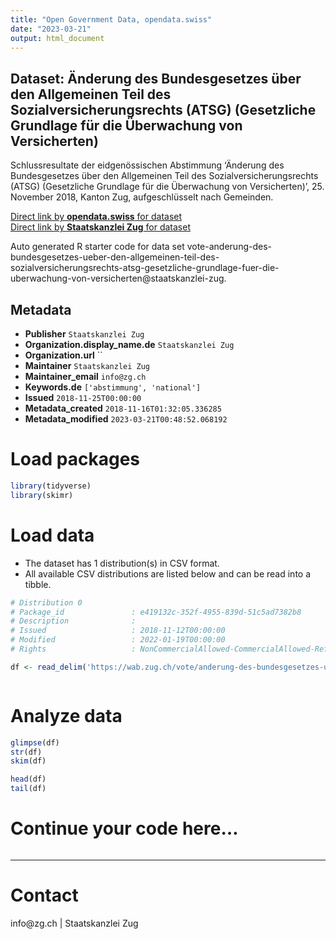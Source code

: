 ```yaml
---
title: "Open Government Data, opendata.swiss"
date: "2023-03-21"
output: html_document
---
```


## Dataset: Änderung des Bundesgesetzes über den Allgemeinen Teil des Sozialversicherungsrechts (ATSG) (Gesetzliche Grundlage für die Überwachung von Versicherten)

Schlussresultate der eidgenössischen Abstimmung 'Änderung des Bundesgesetzes über den Allgemeinen Teil des Sozialversicherungsrechts (ATSG) (Gesetzliche Grundlage für die Überwachung von Versicherten)', 25. November 2018, Kanton Zug, aufgeschlüsselt nach Gemeinden.

[Direct link by **opendata.swiss** for dataset](https://opendata.swiss/de/dataset/anderung-des-bundesgesetzes-uber-den-allgemeinen-teil-des-sozialversicherungsrechts-atsg-gesetz)<br>
[Direct link by **Staatskanzlei Zug** for dataset](https://wab.zug.ch/vote/anderung-des-bundesgesetzes-ueber-den-allgemeinen-teil-des-sozialversicherungsrechts-atsg-gesetzliche-grundlage-fuer-die-uberwachung-von-versicherten/data)

Auto generated R starter code for data set vote-anderung-des-bundesgesetzes-ueber-den-allgemeinen-teil-des-sozialversicherungsrechts-atsg-gesetzliche-grundlage-fuer-die-uberwachung-von-versicherten@staatskanzlei-zug.

## Metadata

- **Publisher** `Staatskanzlei Zug`
- **Organization.display_name.de** `Staatskanzlei Zug`
- **Organization.url** ``
- **Maintainer** `Staatskanzlei Zug`
- **Maintainer_email** `info@zg.ch`
- **Keywords.de** `['abstimmung', 'national']`
- **Issued** `2018-11-25T00:00:00`
- **Metadata_created** `2018-11-16T01:32:05.336285`
- **Metadata_modified** `2023-03-21T00:48:52.068192`


# Load packages

```r

library(tidyverse)
library(skimr)

```

# Load data

-   The dataset has 1 distribution(s) in CSV format.
-   All available CSV distributions are listed below and can be read into a tibble.

```r

# Distribution 0
# Package_id               : e419132c-352f-4955-839d-51c5ad7382b8
# Description              : 
# Issued                   : 2018-11-12T00:00:00
# Modified                 : 2022-01-19T00:00:00
# Rights                   : NonCommercialAllowed-CommercialAllowed-ReferenceRequired

df <- read_delim('https://wab.zug.ch/vote/anderung-des-bundesgesetzes-ueber-den-allgemeinen-teil-des-sozialversicherungsrechts-atsg-gesetzliche-grundlage-fuer-die-uberwachung-von-versicherten/data-csv')



```

# Analyze data

```r

glimpse(df)
str(df)
skim(df)

head(df)
tail(df)

```

# Continue your code here...

```r

```

------------------------------------------------------------------------

# Contact

info@zg.ch | Staatskanzlei Zug
